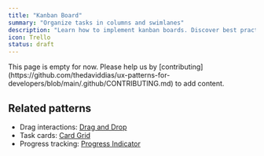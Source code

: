 ```yaml
---
title: "Kanban Board"
summary: "Organize tasks in columns and swimlanes"
description: "Learn how to implement kanban boards. Discover best practices for drag-and-drop, task management, and workflow visualization."
icon: Trello
status: draft
---
```


<Callout type="warning">
  This page is empty for now. Please help us by
  [contributing](https://github.com/thedaviddias/ux-patterns-for-developers/blob/main/.github/CONTRIBUTING.md)
  to add content.
</Callout>

## Related patterns

- Drag interactions: [Drag and Drop](/patterns/content-management/drag-and-drop)
- Task cards: [Card Grid](/patterns/data-display/card-grid)
- Progress tracking: [Progress Indicator](/patterns/user-feedback/progress-indicator)
